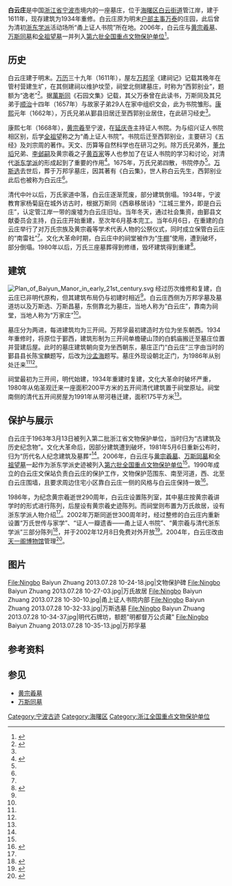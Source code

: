{{NoteTA|G1=Unit}}
{{coord|29|52|38.1|N|121|31|13.2|E|display=title}}
{{文物保护单位
| 级别 = 全国
| 名称 = 浙东学派史迹
| 子项 = 白云庄
| 图片 = Ningbo Baiyun Zhuang 2013.07.28 10-25-13.jpg
| 说明 = 原东门，在东北角小门内
| 所在 = [[浙江省|浙江省]][[宁波市|宁波市]]
| 分类 = 古建筑
| 时代 = [[明代|明]]至[[中华民国|民国]]
| 编号 = 6-0547-3-250
| 登录 = 2006年6月
| 保护历史 =
1963年3月13日 浙江省文物保护单位

1981年5月6日 浙江省文物保护单位（重新公布）

2006年5月25日 全国重点文物保护单位
}}
'''白云庄'''是中国[[浙江省|浙江省]][[宁波市|宁波市]]境内的一座墓庄，位于[[海曙区|海曙区]][[白云街道_(宁波市)|白云街道]]管江岸，建于1611年，现存建筑为1934年重修。白云庄原为明末[[户部|户部]][[主事|主事]][[万泰|万泰]]的庄园，此后曾为清初[[浙东学派|浙东学派]]活动场所“甬上证人书院”所在地。2006年，白云庄与[[黄宗羲墓|黄宗羲墓]]、[[万斯同墓|万斯同墓]]和[[全祖望墓|全祖望墓]]一并列入[[第六批全国重点文物保护单位|第六批全国重点文物保护单位]]<ref name="nbwb-info">{{Cite web|url=http://www.nbwb.net/pd_wwbh/info.aspx?Id=3523&type=2|title=浙东学派史迹（白云庄及黄宗羲、万斯同、全祖望墓）|accessdate=2018-04-01|date=2012-04-23|publisher=海曙区文管所|archive-date=2017-11-13|archive-url=https://web.archive.org/web/20171113060336/http://www.nbwb.net/pd_wwbh/info.aspx?Id=3523&type=2|dead-url=no}}</ref>。

== 历史 ==
白云庄建于明末。[[万历|万历]]三十九年（1611年），屋左[[万邦孚|万邦孚]]《建祠记》记载其晚年在管村营建生圹，在其侧建祠以维护坟茔，祠堂北侧建墓庄，时称为“西郭别业”，题额为“逸老”<ref name="王婧">{{Cite journal|title=宁波甬上证人书院建筑艺术探析|author=王婧|journal=浙江理工大学硕士论文|year=2017}}</ref>{{Rp|19,23}}。据[[萬斯同|萬斯同]]《石园文集》记载，其父万泰曾在此读书，万斯同及其兄弟于[[顺治|顺治]]十四年（1657年）与故家子弟29人在家中组织文会，此为书院雏形。[[康熙|康熙]]元年（1662年），万氏兄弟从鄞县旧居迁至西郭别业居住，在此研习经史<ref name="王婧" />{{Rp|21}}。

康熙七年（1668年），[[黄宗羲|黄宗羲]]至宁波，在[[延庆寺_(宁波)|延庆寺]]主持证人书院。为与绍兴证人书院相区别，后学[[全祖望|全祖望]]称之为“甬上证人书院”。书院后迁至西郭别业，主要研习《五经》及刘宗周的著作。天文、历算等自然科学也在研习之列。除万氏兄弟外，[[董允瑫|董允瑫]]兄弟、[[李邺嗣|李邺嗣]]及黄宗羲之子[[黄百家|黄百家]]等人也参加了在证人书院的学习和讨论，对清代[[浙东学派|浙东学派]]的形成起到了重要的作用<ref>{{Cite journal|title=黄宗羲与甬上证人书院|author=方祖猷|journal=浙江学刊|issue=03|year=1985}}</ref>。1675年，万氏兄弟四散，书院停办<ref name="王婧" />{{Rp|21}}。[[万斯选|万斯选]]去世后，葬于万邦孚墓庄，因其著有《白云集》，世人称白云先生，西郭别业此后也被称为白云庄<ref name="nbwb-info" />。

清代中叶以后，万氏家道中落，白云庄逐渐荒废，部分建筑倒塌。1934年，宁波教育家杨菊庭在城外访古时，根据万斯同《西皋移居诗》“江城三里外，即是白云庄”，认定管江岸一带的废墟为白云庄旧址。当年冬天，通过社会集资，由鄞县文献委员会主持，白云庄开始重建，至次年6月基本完工。当年6月6日，在重建的白云庄举行了对万氏宗族及黄宗羲等学术代表人物的公祭仪式，同时成立保管白云庄的“南雷社”<ref name="王婧" />{{Rp|23,24,33}}。文化大革命时期，白云庄中的祠堂被作为“[[牛棚_(文革用语)|牛棚]]”使用，遭到破坏，部分倒塌。1980年以后，万氏三座墓葬得到修缮，毁坏建筑得到重建<ref name="许孟光">{{Cite book|title=宁波文物古迹保护纪实|author=许孟光|publisher=宁波出版社|accessdate=2018-04-07|year=2000|isbn=9-787-80602-418-8|chapter=白云庄几次整修|chapterurl=http://www.nbzx.gov.cn/art/2015/9/18/art_4055_690832.html|archive-date=2018-04-08|archive-url=https://web.archive.org/web/20180408010358/http://www.nbzx.gov.cn/art/2015/9/18/art_4055_690832.html|dead-url=no}}</ref>。

== 建筑 ==
[[File:Plan_of_Baiyun_Manor_in_early_21st_century.svg|thumb]]
经过历次维修和复建，白云庄已非明代原构，但其建筑布局仍与初建时相近<ref name="王婧" />{{Rp|23}}。白云庄西侧为万邦孚墓及墓道坊以及万斯选、万斯昌墓，东侧靠北为墓庄，当地人称为“白云庄”，靠南为祠堂，当地人称为“万家庄”<ref name="许孟光" />。

墓庄分为两进，每进建筑均为三开间。万邦孚最初建造时方位为坐东朝西。1934年重修时，将原位于鄞西，建筑形制为三开间单檐硬山顶的白鹤庙搬迁至墓庄位置并营建后屋。此时的墓庄建筑朝向变为坐西朝东，墓庄正门“白云庄”三字由当时的鄞县县长陈宝麟题写，后改为[[沙孟海|沙孟海]]题写。墓庄外现设朝北正门，为1986年从别处迁来<ref name="王婧" />{{Rp|23,24}}<ref name="许孟光" />。

祠堂最初为三开间，明代始建，1934年重建时复建，文化大革命时破坏严重，1980年从佑圣观迁来一座面积200平方米的五开间清代建筑置于祠堂原址。祠堂南侧的清代五开间房屋为1991年从带河巷迁建，面积175平方米<ref name="许孟光" />。

== 保护与展示 ==
{{external media|width=250px|image1=[http://www.nbwb.net/UploadFile/images/2018012309341009.jpg 白云庄保护区划图]，原始内容[https://web.archive.org/web/20180406225919/http://www.nbwb.net/UploadFile/images/2018012309341009.jpg 存档]于2018年4月6日}}
白云庄于1963年3月13日被列入第二批浙江省文物保护单位，当时归为“古建筑及历史纪念物”。文化大革命后，因部分建筑遭到破坏，1981年5月6日重新公布时，归为“历代名人纪念建筑及墓葬”<ref name="许孟光" />。2006年，白云庄与[[黄宗羲墓|黄宗羲墓]]、[[万斯同墓|万斯同墓]]和[[全祖望墓|全祖望墓]]一起作为浙东学派史迹被列入[[第六批全国重点文物保护单位|第六批全国重点文物保护单位]]<ref name="nbwb-info" />。1990年成立的白云庄文保站负责白云庄的保护工作，文物保护范围东、南至河道，西、北至白云庄围墙，且要求周边住宅小区靠白云庄一侧的风格与白云庄保持一致<ref>{{Cite web|url=http://www.nbwb.net/info_bhqh.aspx?id=41678|title=浙东学派史迹（白云庄及黄宗羲、万斯同、全祖望墓）|accessdate=2018-04-06|date=2018-01-23|publisher=宁波市文物保护管理所|archive-date=2020-05-26|archive-url=https://web.archive.org/web/20200526192351/http://www.nbwb.net/info_bhqh.aspx?id=41678|dead-url=no}}</ref>。

1986年，为纪念黄宗羲逝世290周年，白云庄设置陈列室，其中墓庄按黄宗羲讲学时的形式进行陈列，后屋设有黄宗羲史迹陈列。而祠堂则布置为万氏故居，设有浙东学派人物介绍<ref name="许孟光" />。2002年万斯同逝世300周年时，经过整修的白云庄内重新设置“万氏世传与家学”、“证人一瓣遗香——甬上证人书院”、“黄宗羲与清代浙东学派”三部分陈列<ref>{{Cite web|url=http://news.sina.com.cn/o/2006-01-25/08128076996s.shtml|title=白云庄浙东学术文化陈列馆|accessdate=2018-04-11|author=陈朝霞、郑薇薇|date=2006-01-25|publisher=宁波日报|archive-date=2020-05-26|archive-url=https://web.archive.org/web/20200526192357/http://news.sina.com.cn/o/2006-01-25/08128076996s.shtml|dead-url=no}}</ref>，并于2002年12月8日免费对外开放<ref>{{Cite journal|title=“浙东学术文化陈列”亮相宁波白云庄|author=路远|journal=《宁波大学学报(人文科学版)》|issue=04|year=2002}}</ref>。2004年，白云庄改由[[天一阁博物馆|天一阁博物馆]]管理<ref>{{Cite web|url=http://www.tianyige.com.cn/col/col19/index.html|title=天一阁博物馆组织沿革|accessdate=2018-05-08|publisher=宁波天一阁博物馆|archive-date=2017-10-16|archive-url=https://web.archive.org/web/20171016070730/http://www.tianyige.com.cn/col/col19/index.html|dead-url=yes}}</ref>。

== 图片 ==
<gallery widths="180">
File:Ningbo Baiyun Zhuang 2013.07.28 10-24-18.jpg|文物保护碑
File:Ningbo Baiyun Zhuang 2013.07.28 10-27-03.jpg|万氏故居
File:Ningbo Baiyun Zhuang 2013.07.28 10-30-10.jpg|甬上证人书院内部
File:Ningbo Baiyun Zhuang 2013.07.28 10-32-33.jpg|万斯选墓
File:Ningbo Baiyun Zhuang 2013.07.28 10-34-37.jpg|明代石牌坊，额题"明都督万公贞藏"
File:Ningbo Baiyun Zhuang 2013.07.28 10-35-13.jpg|万邦孚墓
</gallery>

==参考资料==
{{reflist|2}}

== 参见 ==
{{commonscat|Baiyun Manor}}
* [[黄宗羲墓|黄宗羲墓]]
* [[万斯同墓|万斯同墓]]

{{浙江全国重点文物保护单位}}

{{DEFAULTSORT:B白}}
[[Category:宁波古迹|Category:宁波古迹]]
[[Category:海曙区|Category:海曙区]]
[[Category:浙江全国重点文物保护单位|Category:浙江全国重点文物保护单位]]